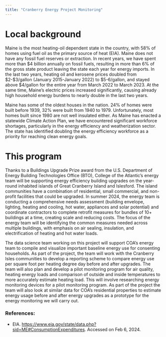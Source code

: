 ```yaml
---
title: "Cranberry Energy Project Monitoring"
---
```


#                             Local background

Maine is the most heating-oil dependent state in the country, with 58% of homes using fuel oil as the primary source of heat (EIA). Maine does not have any fossil fuel reserves or extraction. In recent years, we have spent more than \$4 billion annually on fossil fuels, resulting in more than 6% of the gross state product leaving the state each year for energy imports. In the last two years, heating oil and kerosene prices doubled from \$2-\$3/gallon (January 2015-January 2022) to \$5-6/gallon, and stayed above \$4/gallon for the entire year from March 2022 to March 2023. At the same time, Maine’s electric prices increased significantly, causing already high household energy burdens to nearly double in the last two years.

Maine has some of the oldest houses in the nation. 24% of homes were built before 1939, 32% were built from 1940 to 1979. Unfortunately, most homes built since 1980 are not well insulated either. As Maine has enacted a statewide Climate Action Plan, we have encountered significant workforce shortages, particularly in the energy efficiency and weatherization sector. The state has identified doubling the energy efficiency workforce as a priority for reaching clean energy goals.

#                                 This program

Thanks to a Buildings Upgrade Prize award from the U.S. Department of Energy Building Technologies Office (BTO), College of the Atlantic’s energy team will be supporting energy efficiency building upgrades on the year-round inhabited islands of Great Cranberry Island and Islesford. The island communities have a combination of residential, small commercial, and non-profit facilities that could be upgraded. In summer 2024, the energy team is conducting a comprehensive needs assessment (building envelope, lighting, heating and cooling, hot water, appliances and solar potential) and coordinate contractors to complete retrofit measures for bundles of 10+ buildings at a time, creating scale and reducing costs. The focus of the energy team will be identifying the common measures needed across multiple buildings, with emphasis on air sealing, insulation, and electrification of heating and hot water loads.

The data science team working on this project will support COA’s energy team to compile and visualize important baseline energy use for consenting households. As part of the project, the team will work with the Cranberry Isles communities to develop a reporting scheme to compare energy use per square foot per heating degree day before and after upgrades. The team will also plan and develop a pilot monitoring program for air quality, heating energy loads and comparison of outside and inside temperatures to more accurately estimate heating load. This will involve researching energy monitoring devices for a pilot monitoring program. As part of the project the team will also look at similar data for COA’s residential properties to estimate energy usage before and after energy upgrades as a prototype for the energy monitoring we will carry out.

### **References:**

-   EIA. <https://www.eia.gov/state/data.php?sid=ME#ConsumptionExpenditures>. Accessed on Feb 6, 2024.
